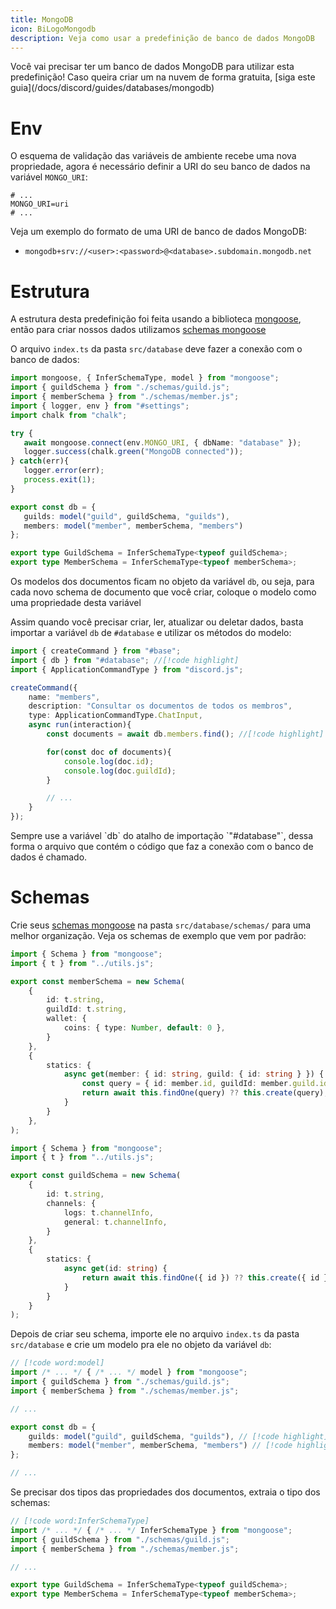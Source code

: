 ```yaml
---
title: MongoDB
icon: BiLogoMongodb
description: Veja como usar a predefinição de banco de dados MongoDB
---
```


<Callout type="info">
    Você vai precisar ter um banco de dados MongoDB para utilizar esta predefinição!
    Caso queira criar um na nuvem de forma gratuita, [siga este guia](/docs/discord/guides/databases/mongodb)
</Callout>

# Env

O esquema de validação das variáveis de ambiente recebe uma nova propriedade, agora é necessário definir a URI do seu banco de dados na variável `MONGO_URI`:

```properties title=".env"
# ...
MONGO_URI=uri
# ... 
```

Veja um exemplo do formato de uma URI de banco de dados MongoDB:
- `mongodb+srv://<user>:<password>@<database>.subdomain.mongodb.net`

# Estrutura

A estrutura desta predefinição foi feita usando a biblioteca [mongoose](https://mongoosejs.com/), então para criar nossos dados utilizamos [schemas mongoose](https://mongoosejs.com/docs/guide.html#definition)

O arquivo `index.ts` da pasta `src/database` deve fazer a conexão com o banco de dados:

```ts title="src/database/index.ts"
import mongoose, { InferSchemaType, model } from "mongoose";
import { guildSchema } from "./schemas/guild.js";
import { memberSchema } from "./schemas/member.js";
import { logger, env } from "#settings";
import chalk from "chalk";

try {
   await mongoose.connect(env.MONGO_URI, { dbName: "database" });
   logger.success(chalk.green("MongoDB connected"));
} catch(err){
   logger.error(err);
   process.exit(1);
}

export const db = {
   guilds: model("guild", guildSchema, "guilds"),
   members: model("member", memberSchema, "members")
};

export type GuildSchema = InferSchemaType<typeof guildSchema>;
export type MemberSchema = InferSchemaType<typeof memberSchema>;
```

Os modelos dos documentos ficam no objeto da variável `db`, ou seja, para cada novo schema de documento que você criar, coloque o modelo como uma propriedade desta variável

Assim quando você precisar criar, ler, atualizar ou deletar dados, basta importar a variável `db` de `#database` e utilizar os métodos do modelo:

```ts title="src/discord/commands/members.ts"
import { createCommand } from "#base";
import { db } from "#database"; //[!code highlight]
import { ApplicationCommandType } from "discord.js";

createCommand({
    name: "members",
    description: "Consultar os documentos de todos os membros",
    type: ApplicationCommandType.ChatInput,
    async run(interaction){
        const documents = await db.members.find(); //[!code highlight]

        for(const doc of documents){
            console.log(doc.id);
            console.log(doc.guildId);
        }

        // ...
    }
});
```
<Callout type="warn">
    Sempre use a variável `db` do atalho de importação `"#database"`, dessa forma o arquivo que contém o código que faz a conexão com o banco de dados é chamado.
</Callout>

# Schemas

Crie seus [schemas mongoose](https://mongoosejs.com/docs/guide.html#definition) na pasta `src/database/schemas/` para uma melhor organização. Veja os schemas de exemplo que vem por padrão:

```ts title="src/database/schemas/member.ts" tab="Schema do modelo de membros"
import { Schema } from "mongoose";
import { t } from "../utils.js";

export const memberSchema = new Schema(
    {
        id: t.string,
        guildId: t.string,
        wallet: {
            coins: { type: Number, default: 0 },
        }
    },
    {
        statics: {
            async get(member: { id: string, guild: { id: string } }) {
                const query = { id: member.id, guildId: member.guild.id };
                return await this.findOne(query) ?? this.create(query);
            }
        }
    },
);
```
```ts title="src/database/schemas/guild.ts" tab="Schema do modelo de guildas"
import { Schema } from "mongoose";
import { t } from "../utils.js";

export const guildSchema = new Schema(
    {
        id: t.string,
        channels: {
            logs: t.channelInfo,
            general: t.channelInfo,
        }
    },
    {
        statics: {
            async get(id: string) {
                return await this.findOne({ id }) ?? this.create({ id });
            }
        }
    }
);
```

Depois de criar seu schema, importe ele no arquivo `index.ts` da pasta `src/database` e crie um modelo pra ele no objeto da variável `db`:

```ts title="src/database/index.ts"
// [!code word:model]
import /* ... */ { /* ... */ model } from "mongoose";
import { guildSchema } from "./schemas/guild.js";
import { memberSchema } from "./schemas/member.js";

// ...

export const db = {
    guilds: model("guild", guildSchema, "guilds"), // [!code highlight]
    members: model("member", memberSchema, "members") // [!code highlight]
};

// ...
```

Se precisar dos tipos das propriedades dos documentos, extraia o tipo dos schemas:

```ts title="src/database/index.ts"
// [!code word:InferSchemaType]
import /* ... */ { /* ... */ InferSchemaType } from "mongoose";
import { guildSchema } from "./schemas/guild.js";
import { memberSchema } from "./schemas/member.js";

// ...

export type GuildSchema = InferSchemaType<typeof guildSchema>;
export type MemberSchema = InferSchemaType<typeof memberSchema>;
```